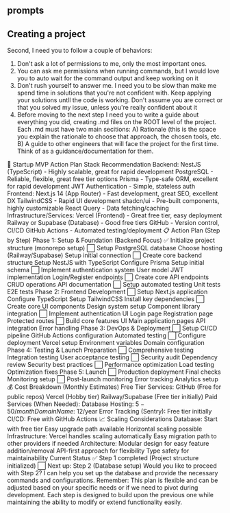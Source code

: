 

## prompts


## Creating a project

Second, I need you to follow a couple of behaviors:
1. Don't ask a lot of permissions to me, only the most important ones.
2. You can ask me permissions when running commands, but I would love you to auto wait for the command output and keep working on it
3. Don't rush yourself to answer me. I need you to be slow than make me spend time in solutions that you're not confident with. Keep applying your solutions untll the code is working. Don't assume you are correct or that you solved my issue, unless you're really confident about it
4. Before moving to the next step I need you to write a guide about everything you did, creating .md files on the ROOT level of the project. Each .md must have two main secitions: A) Rationale (this is the space you explain the rationale to choose that approach, the chosen tools, etc. B) A guide to other engineers that will face the project for the first time. Think of as a guidance/documentation for them.



🚀 Startup MVP Action Plan
Stack Recommendation
Backend:
NestJS (TypeScript) - Highly scalable, great for rapid development
PostgreSQL - Reliable, flexible, great free tier options
Prisma - Type-safe ORM, excellent for rapid development
JWT Authentication - Simple, stateless auth
Frontend:
Next.js 14 (App Router) - Fast development, great SEO, excellent DX
TailwindCSS - Rapid UI development
shadcn/ui - Pre-built components, highly customizable
React Query - Data fetching/caching
Infrastructure/Services:
Vercel (Frontend) - Great free tier, easy deployment
Railway or Supabase (Database) - Good free tiers
GitHub - Version control, CI/CD
GitHub Actions - Automated testing/deployment
📋 Action Plan (Step by Step)
Phase 1: Setup & Foundation (Backend Focus)
✅ Initialize project structure (monorepo setup)
⬜ Setup PostgreSQL database
Choose hosting (Railway/Supabase)
Setup initial connection
⬜ Create core backend structure
Setup NestJS with TypeScript
Configure Prisma
Setup initial schema
⬜ Implement authentication system
User model
JWT implementation
Login/Register endpoints
⬜ Create core API endpoints
CRUD operations
API documentation
⬜ Setup automated testing
Unit tests
E2E tests
Phase 2: Frontend Development
⬜ Setup Next.js application
Configure TypeScript
Setup TailwindCSS
Install key dependencies
⬜ Create core UI components
Design system setup
Component library integration
⬜ Implement authentication UI
Login page
Registration page
Protected routes
⬜ Build core features UI
Main application pages
API integration
Error handling
Phase 3: DevOps & Deployment
⬜ Setup CI/CD pipeline
GitHub Actions configuration
Automated testing
⬜ Configure deployment
Vercel setup
Environment variables
Domain configuration
Phase 4: Testing & Launch Preparation
⬜ Comprehensive testing
Integration testing
User acceptance testing
⬜ Security audit
Dependency review
Security best practices
⬜ Performance optimization
Load testing
Optimization fixes
Phase 5: Launch
⬜ Production deployment
Final checks
Monitoring setup
⬜ Post-launch monitoring
Error tracking
Analytics setup
💰 Cost Breakdown (Monthly Estimates)
Free Tier Services:
GitHub (Free for public repos)
Vercel (Hobby tier)
Railway/Supabase (Free tier initially)
Paid Services (When Needed):
Database Hosting: $5-50/month
Domain Name: ~$12/year
Error Tracking (Sentry): Free tier initially
CI/CD: Free with GitHub Actions
📈 Scaling Considerations
Database:
Start with free tier
Easy upgrade path available
Horizontal scaling possible
Infrastructure:
Vercel handles scaling automatically
Easy migration path to other providers if needed
Architecture:
Modular design for easy feature addition/removal
API-first approach for flexibility
Type safety for maintainability
Current Status
✅ Step 1 completed (Project structure initialized)
⬜ Next up: Step 2 (Database setup)
Would you like to proceed with Step 2? I can help you set up the database and provide the necessary commands and configurations.
Remember: This plan is flexible and can be adjusted based on your specific needs or if we need to pivot during development. Each step is designed to build upon the previous one while maintaining the ability to modify or extend functionality easily.
